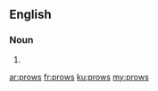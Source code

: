 ==English==

===Noun===
{{head|en|noun plural form}}

# {{plural of|prow|lang=en}}

[[ar:prows]]
[[fr:prows]]
[[ku:prows]]
[[my:prows]]